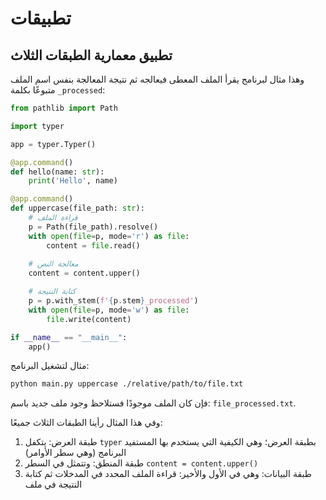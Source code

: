 # تطبيقات {.unnumbered}

## تطبيق معمارية الطبقات الثلاث

وهذا مثال لبرنامج يقرأ الملف المعطى فيعالجه ثم نتيجة المعالجة بنفس اسم الملف متبوعًا بكلمة `_processed`:

```python
from pathlib import Path

import typer

app = typer.Typer()

@app.command()
def hello(name: str):
    print('Hello', name)

@app.command()
def uppercase(file_path: str):
    # قراءة الملف
    p = Path(file_path).resolve()
    with open(file=p, mode='r') as file:
        content = file.read()
    
    # معالجة النص
    content = content.upper()

    # كتابة النتيجة
    p = p.with_stem(f'{p.stem}_processed')
    with open(file=p, mode='w') as file:
        file.write(content)

if __name__ == "__main__":
    app()
```

مثال لتشغيل البرنامج:

```bash
python main.py uppercase ./relative/path/to/file.txt
```

فإن كان الملف موجودًا فستلاحظ وجود ملف جديد باسم: `file_processed.txt`.


وفي هذا المثال رأينا الطبقات الثلاث جميعًا:

1. طبقة العرض: يتكفل `typer` بطبقة العرض؛ وهي الكيفية التي يستخدم بها المستفيد البرنامج (وهي سطر الأوامر)
2. طبقة المنطق: وتتمثل في السطر `content = content.upper()`
3. طبقة البيانات: وهي في الأول والأخير: قراءة الملف المحدد في المدخلات ثم كتابة النتيجة في ملف